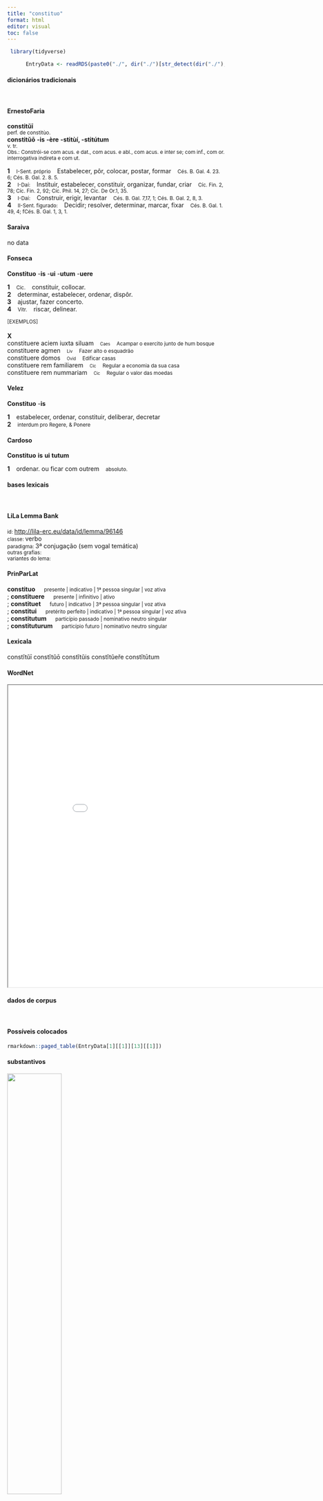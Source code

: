 ```yaml
---
title: "constituo"
format: html
editor: visual
toc: false
---
```



```r
 library(tidyverse) 

      EntryData <- readRDS(paste0("./", dir("./")[str_detect(dir("./"), "_xx99-111-110-115-116-105-116-117-111xx_.rds")]))

```


#### dicionários tradicionais

&emsp;




::: panel-tabset

#### ErnestoFaria

<b>constitŭī</b> <br> <small>perf. de constitùo.</small> <br> <small></small> 
 <b>constitŭō</b> <b>-is</b> <b>-ère</b> <b>-stitùí, -stitútum</b> <br> <small>v. tr.</small> <br> <small>Obs.: Constrói-se com acus. e dat., com acus. e abl., com acus. e inter se; com inf., com or. interrogativa indireta e com ut.</small>   <p> <b>1</b> &ensp; <small>I-Sent. próprio</small> &ensp; Estabelecer, pôr, colocar, postar, formar &ensp; <small>Cés. B. Gal. 4. 23. 6; Cés. B. Gal. 2. 8. 5.</small> <br> <b>2</b> &ensp; <small>I-Daí:</small> &ensp; Instituir, estabelecer, constituir, organizar, fundar, criar &ensp; <small>Cíc. Fin. 2, 78; Cíc. Fin. 2, 92; Cíc. Phil. 14, 27; Cíc. De Or.1, 35.</small> <br> <b>3</b> &ensp; <small>I-Daí:</small> &ensp; Construir, erigir, levantar &ensp; <small>Cés. B. Gal. 7,17, 1; Cés. B. Gal. 2, 8, 3.</small> <br> <b>4</b> &ensp; <small>II-Sent. figurado:</small> &ensp; Decidir; resolver, determinar, marcar, fixar &ensp; <small>Cés. B. Gal. 1. 49, 4; fCés. B. Gal. 1, 3, 1.</small> </p>




#### Saraiva

no data




#### Fonseca

<b>Constituo</b> -<b>is</b> -<b>ui</b> -<b>utum</b> -<b>uere</b>   <p> <b>1</b> &ensp; <small>Cic.</small> &ensp; constituir, collocar. <br> <b>2</b> &ensp; determinar, estabelecer, ordenar, dispôr. <br> <b>3</b> &ensp; ajustar, fazer concerto. <br> <b>4</b> &ensp; <small>Vitr.</small> &ensp; riscar, delinear. </p>   <p><small>[EXEMPLOS]</small><br> <br><b>X</b><br>constituere aciem iuxta siluam &ensp; <small><small>Caes</small></small> &ensp; <small>Acampar o exercito junto de hum bosque</small> <br> constituere agmen &ensp; <small><small>Liv</small></small> &ensp; <small>Fazer alto o esquadrão</small> <br> constituere domos &ensp; <small><small>Ovid</small></small> &ensp; <small>Edificar casas</small> <br> constituere rem familiarem &ensp; <small><small>Cic</small></small> &ensp; <small>Regular a economia da sua casa</small> <br> constituere rem nummariam &ensp; <small><small>Cic</small></small> &ensp; <small>Regular o valor das moedas</small> </p>




#### Velez

<b>Constituo</b> -<b>is</b>   <p> <b>1</b> &ensp; estabelecer, ordenar, constituir, deliberar, decretar <br> <b>2</b> &ensp; <small>interdum pro Regere, & Ponere</small> </p>




#### Cardoso

<b>Constituo</b> <b>is</b> <b>ui</b> <b>tutum</b>   <p> <b>1</b> &ensp; ordenar. ou ficar com outrem &ensp; <small>absoluto.</small> </p>


:::



#### bases lexicais

&emsp;






::: panel-tabset

#### LiLa Lemma Bank

<small> id: </small> <a href=' http://lila-erc.eu/data/id/lemma/96146 ' target="_blank"> http://lila-erc.eu/data/id/lemma/96146 </a> <br>
<small> classe: </small> verbo    <br>
<small> paradigma: </small> 3ª conjugação (sem vogal temática) <br>
<small> outras grafias: </small>  <br>
<small> variantes do lema: </small>  <br>





#### PrinParLat

<b> constituo </b>&emsp;<small> presente | indicativo | 1ª pessoa singular | voz ativa </small><br>
; <b> constituere </b>&emsp;<small> presente | infinitivo | ativo </small><br>
; <b> constituet </b>&emsp;<small> futuro | indicativo | 3ª pessoa singular | voz ativa </small><br>
; <b> constitui </b>&emsp;<small> pretérito perfeito | indicativo | 1ª pessoa singular | voz ativa </small><br>
; <b> constitutum </b>&emsp;<small> particípio passado | nominativo neutro singular </small><br>
; <b> constituturum </b>&emsp;<small> particípio futuro | nominativo neutro singular </small><br>





#### Lexicala

constĭtŭī 
 constĭtŭō 
 constĭtŭis 
 constĭtŭer̆e 
 constĭtūtum




#### WordNet

<iframe width='900' height='700' src='Media/Tree__xx99-111-110-115-116-105-116-117-111xx__sem_type_lexemes_pt.html'>

</iframe>


:::



#### dados de corpus

&emsp;




::: panel-tabset

#### Possíveis colocados

```r

rmarkdown::paged_table(EntryData[1][[1]][13][[1]])

```


#### substantivos

![](./Media/wordcloud__xx99-111-110-115-116-105-116-117-111xx__BY_collocate_scoreSUBST.webp){width=50% fig-alt='This chart plots collocate by scoreSUBST, for the headword constituo here are all the values plotted: collocate: iudicium; scoreSUBST: 2. collocate: locus; scoreSUBST: 2. collocate: publicus; scoreSUBST: 0. collocate: dies; scoreSUBST: 2. collocate: ut; scoreSUBST: 0. collocate: sum; scoreSUBST: 0. collocate: et; scoreSUBST: 0. collocate: qui; scoreSUBST: 0'}




#### adjetivos

![](./Media/wordcloud__xx99-111-110-115-116-105-116-117-111xx__BY_collocate_scoreADJ.webp){width=50% fig-alt='This chart plots collocate by scoreADJ, for the headword constituo here are all the values plotted: collocate: iudicium; scoreADJ: 0. collocate: locus; scoreADJ: 0. collocate: publicus; scoreADJ: 2. collocate: dies; scoreADJ: 0. collocate: ut; scoreADJ: 0. collocate: sum; scoreADJ: 0. collocate: et; scoreADJ: 0. collocate: qui; scoreADJ: 0'}




#### verbos

![](./Media/wordcloud__xx99-111-110-115-116-105-116-117-111xx__BY_collocate_scoreVERBO.webp){width=50% fig-alt='This chart plots collocate by scoreVERBO, for the headword constituo here are all the values plotted: collocate: iudicium; scoreVERBO: 0. collocate: locus; scoreVERBO: 0. collocate: publicus; scoreVERBO: 0. collocate: dies; scoreVERBO: 0. collocate: ut; scoreVERBO: 0. collocate: sum; scoreVERBO: 2. collocate: et; scoreVERBO: 0. collocate: qui; scoreVERBO: 0'}




#### advérbios

![](./Media/wordcloud__xx99-111-110-115-116-105-116-117-111xx__BY_collocate_scoreADV.webp){width=50% fig-alt='This chart plots collocate by scoreADV, for the headword constituo here are all the values plotted: collocate: iudicium; scoreADV: 0. collocate: locus; scoreADV: 0. collocate: publicus; scoreADV: 0. collocate: dies; scoreADV: 0. collocate: ut; scoreADV: 0. collocate: sum; scoreADV: 0. collocate: et; scoreADV: 0. collocate: qui; scoreADV: 0'}




#### preposições e conjunções

![](./Media/wordcloud__xx99-111-110-115-116-105-116-117-111xx__BY_collocate_scoreFUNC.webp){width=50% fig-alt='This chart plots collocate by scoreFUNC, for the headword constituo here are all the values plotted: collocate: iudicium; scoreFUNC: 0. collocate: locus; scoreFUNC: 0. collocate: publicus; scoreFUNC: 0. collocate: dies; scoreFUNC: 0. collocate: ut; scoreFUNC: 10. collocate: sum; scoreFUNC: 0. collocate: et; scoreFUNC: 0. collocate: qui; scoreFUNC: 0'}


:::



::: panel-tabset

#### ExemplosTraduzidos

<p> cur enim potissimum balneas publicas <b>constituerat</b> <br> <small> Cic.Cael.62 <br> Pois por que tinha ela fixado tão preferencialmente os banhos públicos? <small> [JDD] </small> </small> </p>
; <p> at non est integrum <b>constituta</b> legatio est <br> <small> Cic.Phil.12.4.12 <br> Mas a coisa não está do mesmo modo; foi constituída uma legação. <small> [JDD] </small> </small> </p>
; <p> etenim γεωγραφικὰ quae <b>constitueram</b> magnum opus est <br> <small> Cic.Att.2.6.1 <br> A verdade é que a geografia que eu tinha empreendido é uma obra grande. <small> [JDD] </small> </small> </p>
; <p> ideo <b>constituendum</b> est quid uelimus et in eo perseuerandum <br> <small> Sen.Ep.23.8 <br> Por isso é preciso determinar o que queremos e perseverar nisso. <small> [JDD] </small> </small> </p>
; <p> qua re Ianuario mense ut <b>constituisti</b> cura ut Romae sis <br> <small> Cic.Att.1.2.2 <br> Por isso, no início de janeiro, cuida para que estejas em Roma, conforme planejaste. <small> [JDD, de outra edição] </small> </small> </p>
; <p> necare eandem uoluit quaesiuit uenenum sollicitauit seruos potionem parauit locum <b>constituit</b> clam attulit <br> <small> Cic.Cael.31 <br> Quis matá-la; procurou veneno, manipulou os que pôde, preparou, estebeleceu o local e levou. <small> [JDD, de outra edição] </small> </small> </p>
; <p> hac re ad consilium delata ubi omnes idem sentire intellexit posterum diem pugnae <b>constituit</b> <br> <small> Caes.Gal.3.23.8 <br> Levado esse assunto a uma assembleia, onde entendeu que todos pensavam o mesmo, determinou o dia seguinte para a luta. <small> [JDD] </small> </small> </p>
; <p> constat inter omnis post haec <b>constituta</b> iudicia quibus nunc utimur nullum hoc splendore atque hac dignitate consilium fuisse <br> <small> Cic.Ver.1.49 <br> Consta entre todos que, depois de estabelecido essa ação judicial da qual agora nos servimos, não houve nenhum tribunal com esta relevância e com esta dignidade. <small> [JDD] </small> </small> </p>





#### Frequência por autor

![](./Media/barchart__xx99-111-110-115-116-105-116-117-111xx__lemma_BY_author_Frequencies.webp){width=50% fig-alt='This charts plots the frequency of lemma by author_Frequencies. The Caesar subcorpus registers the highest normalized frequency, with the value of 17.75 and an absolute frequency of 47. The Seneca subcorpus follows, with a normalized frequency of 2.05 and an absolute frequency of 11. the subcorpus with the least normalized frequency is Horatius with the normalized value of 0 and an absolute freqeuncy of 0. here are all the values: subcorpus: Caesar ; normalized frequency: 47 ; absolute frequency: 17.7505853916459. subcorpus: Cicero ; normalized frequency: 94 ; absolute frequency: 5.85582218235279. subcorpus: Horatius ; normalized frequency: 0 ; absolute frequency: 0. subcorpus: Ovidius ; normalized frequency: 0 ; absolute frequency: 0. subcorpus: Phaedrus ; normalized frequency: 0 ; absolute frequency: 0. subcorpus: Sallustius ; normalized frequency: 5 ; absolute frequency: 4.63778870234672. subcorpus: Seneca ; normalized frequency: 11 ; absolute frequency: 2.05296653664545. subcorpus: Suetonius ; normalized frequency: 1 ; absolute frequency: 11.0253583241455. subcorpus: Tacitus ; normalized frequency: 0 ; absolute frequency: 0. subcorpus: Vergilius ; normalized frequency: 1 ; absolute frequency: 1.93050193050193. subcorpus: Hieronymus ; normalized frequency: 0 ; absolute frequency: 0'}




#### Frequência por gênero

![](./Media/barchart__xx99-111-110-115-116-105-116-117-111xx__lemma_BY_genre_Frequencies.webp){width=50% fig-alt='This charts plots the frequency of lemma by genre_Frequencies. The Prosa.histórica subcorpus registers the highest normalized frequency, with the value of 12.9 and an absolute frequency of 53. The Prosa.filosófica subcorpus follows, with a normalized frequency of 2.8 and an absolute frequency of 17. the subcorpus with the least normalized frequency is Poesia.lírica with the normalized value of 0 and an absolute freqeuncy of 0. here are all the values: subcorpus: Prosa.histórica ; normalized frequency: 53 ; absolute frequency: 12.9019693760802. subcorpus: Prosa.filosófica ; normalized frequency: 17 ; absolute frequency: 2.80061283998616. subcorpus: Prosa.oratória ; normalized frequency: 76 ; absolute frequency: 7.29695736080574. subcorpus: Prosa.epistolográfica ; normalized frequency: 12 ; absolute frequency: 3.1797344921699. subcorpus: Poesia.lírica ; normalized frequency: 0 ; absolute frequency: 0. subcorpus: Poesia.didática ; normalized frequency: 0 ; absolute frequency: 0. subcorpus: Poesia.trágica ; normalized frequency: 0 ; absolute frequency: 0. subcorpus: Poesia.épica ; normalized frequency: 1 ; absolute frequency: 1.93050193050193. subcorpus: Prosa.ficcional ; normalized frequency: 0 ; absolute frequency: 0'}




#### Frequência por século

![](./Media/barchart__xx99-111-110-115-116-105-116-117-111xx__lemma_BY_period_Frequencies.webp){width=50% fig-alt='This charts plots the frequency of lemma by period_Frequencies. The I.a.C. subcorpus registers the highest normalized frequency, with the value of 6.84 and an absolute frequency of 147. The I.d.C. subcorpus follows, with a normalized frequency of 1.68 and an absolute frequency of 11. the subcorpus with the least normalized frequency is IV.d.C. with the normalized value of 0 and an absolute freqeuncy of 0. here are all the values: subcorpus: I.a.C. ; normalized frequency: 147 ; absolute frequency: 6.8419827786828. subcorpus: I.d.C. ; normalized frequency: 11 ; absolute frequency: 1.68272908061802. subcorpus: II.d.C. ; normalized frequency: 1 ; absolute frequency: 2.61780104712042. subcorpus: IV.d.C. ; normalized frequency: 0 ; absolute frequency: 0'}


:::

